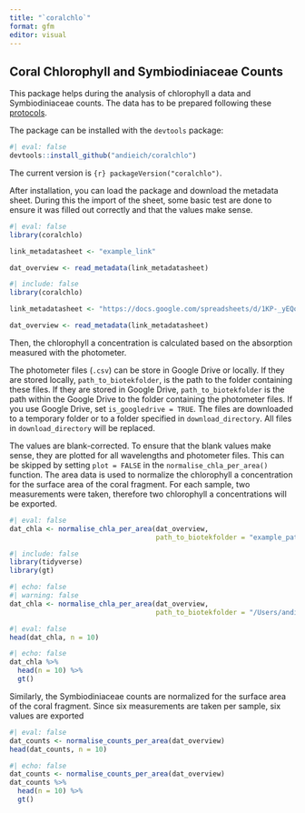 ```yaml
---
title: "`coralchlo`"
format: gfm
editor: visual
---
```


## Coral Chlorophyll and Symbiodiniaceae Counts

This package helps during the analysis of chlorophyll a data and Symbiodiniaceae counts. The data has to be prepared following these [protocols](https://andieich.github.io/coral_chlorophyll_symcounts/).

The package can be installed with the `devtools` package:

```r
#| eval: false
devtools::install_github("andieich/coralchlo")
```

The current version is `{r} packageVersion("coralchlo")`.

After installation, you can load the package and download the metadata sheet. During this the import of the sheet, some basic test are done to ensure it was filled out correctly and that the values make sense.

```r
#| eval: false
library(coralchlo)

link_metadatasheet <- "example_link"

dat_overview <- read_metadata(link_metadatasheet)

```

```r
#| include: false
library(coralchlo)

link_metadatasheet <- "https://docs.google.com/spreadsheets/d/1KP-_yEQoHC9zHPlVpf3ob9BRJ60qNiGJsdZsO-l3ljw/edit?gid=0#gid=0"

dat_overview <- read_metadata(link_metadatasheet)

```

Then, the chlorophyll a concentration is calculated based on the absorption measured with the photometer.

The photometer files (`.csv`) can be store in Google Drive or locally. If they are stored locally, `path_to_biotekfolder`, is the path to the folder containing these files. If they are stored in Google Drive, `path_to_biotekfolder` is the path within the Google Drive to the folder containing the photometer files. If you use Google Drive, set `is_googledrive = TRUE`. The files are downloaded to a temporary folder or to a folder specified in `download_directory`. All files in `download_directory` will be replaced.

The values are blank-corrected. To ensure that the blank values make sense, they are plotted for all wavelengths and photometer files. This can be skipped by setting `plot = FALSE` in the `normalise_chla_per_area()` function. The area data is used to normalize the chlorophyll a concentration for the surface area of the coral fragment. For each sample, two measurements were taken, therefore two chlorophyll a concentrations will be exported.

```r
#| eval: false
dat_chla <- normalise_chla_per_area(dat_overview,
                                    path_to_biotekfolder = "example_path")

```

```r
#| include: false
library(tidyverse)
library(gt)
```

```r
#| echo: false
#| warning: false
dat_chla <- normalise_chla_per_area(dat_overview,
                                    path_to_biotekfolder = "/Users/andi/Desktop/test_files")

```

```r
#| eval: false
head(dat_chla, n = 10)
```

```r
#| echo: false
dat_chla %>% 
  head(n = 10) %>% 
  gt()
```

Similarly, the Symbiodiniaceae counts are normalized for the surface area of the coral fragment. Since six measurements are taken per sample, six values are exported

```r
#| eval: false
dat_counts <- normalise_counts_per_area(dat_overview)
head(dat_counts, n = 10)
```

```r
#| echo: false
dat_counts <- normalise_counts_per_area(dat_overview)
dat_counts %>% 
  head(n = 10) %>% 
  gt()
```
